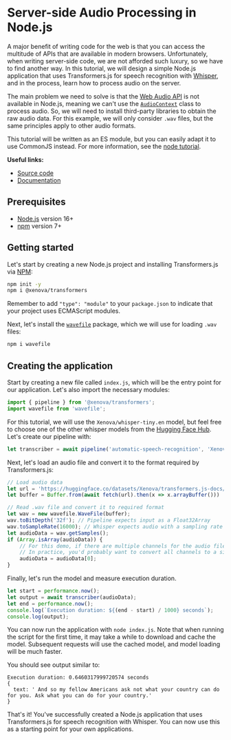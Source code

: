 
# Server-side Audio Processing in Node.js

A major benefit of writing code for the web is that you can access the multitude of APIs that are available in modern browsers. Unfortunately, when writing server-side code, we are not afforded such luxury, so we have to find another way. In this tutorial, we will design a simple Node.js application that uses Transformers.js for speech recognition with [Whisper](https://huggingface.co/Xenova/whisper-tiny.en), and in the process, learn how to process audio on the server.

The main problem we need to solve is that the [Web Audio API](https://developer.mozilla.org/en-US/docs/Web/API/Web_Audio_API) is not available in Node.js, meaning we can't use the [`AudioContext`](https://developer.mozilla.org/en-US/docs/Web/API/AudioContext) class to process audio. So, we will need to install third-party libraries to obtain the raw audio data. For this example, we will only consider `.wav` files, but the same principles apply to other audio formats.

<Tip>

This tutorial will be written as an ES module, but you can easily adapt it to use CommonJS instead. For more information, see the [node tutorial](https://huggingface.co/docs/transformers.js/tutorials/node).

</Tip>


**Useful links:**
- [Source code](https://github.com/xenova/transformers.js/tree/main/examples/node-audio-processing)
- [Documentation](https://huggingface.co/docs/transformers.js)


## Prerequisites

- [Node.js](https://nodejs.org/en/) version 16+
- [npm](https://www.npmjs.com/) version 7+



## Getting started

Let's start by creating a new Node.js project and installing Transformers.js via [NPM](https://www.npmjs.com/package/@xenova/transformers):

```bash
npm init -y
npm i @xenova/transformers
```

<Tip>

Remember to add `"type": "module"` to your `package.json` to indicate that your project uses ECMAScript modules.

</Tip>


Next, let's install the [`wavefile`](https://www.npmjs.com/package/wavefile) package, which we will use for loading `.wav` files:

```bash
npm i wavefile
```


## Creating the application

Start by creating a new file called `index.js`, which will be the entry point for our application. Let's also import the necessary modules:

```js
import { pipeline } from '@xenova/transformers';
import wavefile from 'wavefile';
```

For this tutorial, we will use the `Xenova/whisper-tiny.en` model, but feel free to choose one of the other whisper models from the [Hugging Face Hub](https://huggingface.co/models?library=transformers.js&search=whisper). Let's create our pipeline with:
```js
let transcriber = await pipeline('automatic-speech-recognition', 'Xenova/whisper-tiny.en');
```

Next, let's load an audio file and convert it to the format required by Transformers.js:
```js
// Load audio data
let url = 'https://huggingface.co/datasets/Xenova/transformers.js-docs/resolve/main/jfk.wav';
let buffer = Buffer.from(await fetch(url).then(x => x.arrayBuffer()))

// Read .wav file and convert it to required format
let wav = new wavefile.WaveFile(buffer);
wav.toBitDepth('32f'); // Pipeline expects input as a Float32Array
wav.toSampleRate(16000); // Whisper expects audio with a sampling rate of 16000
let audioData = wav.getSamples();
if (Array.isArray(audioData)) {
    // For this demo, if there are multiple channels for the audio file, we just select the first one.
    // In practice, you'd probably want to convert all channels to a single channel (e.g., stereo -> mono).
    audioData = audioData[0];
}
```

Finally, let's run the model and measure execution duration.
```js
let start = performance.now();
let output = await transcriber(audioData);
let end = performance.now();
console.log(`Execution duration: ${(end - start) / 1000} seconds`);
console.log(output);
```

You can now run the application with `node index.js`. Note that when running the script for the first time, it may take a while to download and cache the model. Subsequent requests will use the cached model, and model loading will be much faster.

You should see output similar to:
```
Execution duration: 0.6460317999720574 seconds
{
  text: ' And so my fellow Americans ask not what your country can do for you. Ask what you can do for your country.'
}
```


That's it! You've successfully created a Node.js application that uses Transformers.js for speech recognition with Whisper. You can now use this as a starting point for your own applications.


